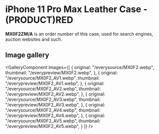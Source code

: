 
# iPhone 11 Pro Max Leather Case - (PRODUCT)RED

<Callout type='info' emoji='👉🏻'>**MX0F2ZM/A** is an order number of this case, used for search engines, auction websites and such.</Callout>

## Image gallery

<GalleryComponent
    images={[
      {
        original: "/everysource/MX0F2.webp",
        thumbnail: "/everypreview/MX0F2.webp",
      },
      {
        original: "/everysource/MX0F2_AV1.webp",
        thumbnail: "/everypreview/MX0F2_AV1.webp",
      },
      {
        original: "/everysource/MX0F2_AV2.webp",
        thumbnail: "/everypreview/MX0F2_AV2.webp",
      },
      {
        original: "/everysource/MX0F2_AV3.webp",
        thumbnail: "/everypreview/MX0F2_AV3.webp",
      },
      {
        original: "/everysource/MX0F2_AV4.webp",
        thumbnail: "/everypreview/MX0F2_AV4.webp",
      },
      {
        original: "/everysource/MX0F2_AV5.webp",
        thumbnail: "/everypreview/MX0F2_AV5.webp",
      }
    ]}
  />
